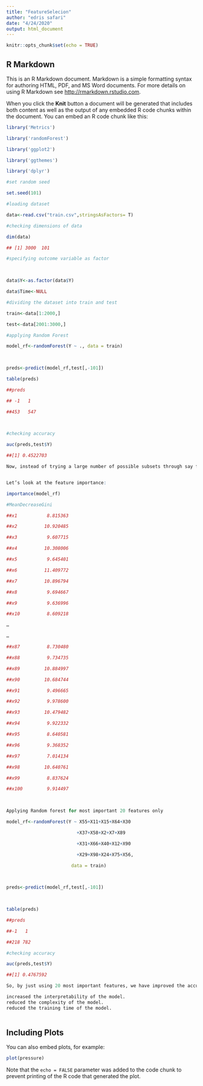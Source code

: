 ```yaml
---
title: "FeatureSelecion"
author: "edris safari"
date: "4/24/2020"
output: html_document
---
```


```r
knitr::opts_chunk$set(echo = TRUE)
```

## R Markdown

This is an R Markdown document. Markdown is a simple formatting syntax for authoring HTML, PDF, and MS Word documents. For more details on using R Markdown see <http://rmarkdown.rstudio.com>.

When you click the **Knit** button a document will be generated that includes both content as well as the output of any embedded R code chunks within the document. You can embed an R code chunk like this:

```r
library('Metrics')

library('randomForest')

library('ggplot2')

library('ggthemes')

library('dplyr')

#set random seed

set.seed(101)

#loading dataset

data<-read.csv("train.csv",stringsAsFactors= T)

#checking dimensions of data

dim(data)

## [1] 3000  101

#specifying outcome variable as factor

 

data$Y<-as.factor(data$Y)

data$Time<-NULL

#dividing the dataset into train and test

train<-data[1:2000,]

test<-data[2001:3000,]

#applying Random Forest

model_rf<-randomForest(Y ~ ., data = train)

 

preds<-predict(model_rf,test[,-101])

table(preds)

##preds

## -1   1

##453   547

 

#checking accuracy

auc(preds,test$Y)

##[1] 0.4522703

Now, instead of trying a large number of possible subsets through say forward selection or backward elimination, we’ll keep it simple by using the top 20 features only to build a Random forest. Let’s find out if it can improve the accuracy of our model.


Let’s look at the feature importance:

importance(model_rf)

#MeanDecreaseGini

##x1           8.815363

##x2          10.920485

##x3           9.607715

##x4          10.308006

##x5           9.645401

##x6          11.409772

##x7          10.896794

##x8           9.694667

##x9           9.636996

##x10          8.609218

…

…

##x87          8.730480

##x88          9.734735

##x89         10.884997

##x90         10.684744

##x91          9.496665

##x92          9.978600

##x93         10.479482

##x94          9.922332

##x95          8.640581

##x96          9.368352

##x97          7.014134

##x98         10.640761

##x99          8.837624

##x100         9.914497

 

Applying Random forest for most important 20 features only

model_rf<-randomForest(Y ~ X55+X11+X15+X64+X30

                          +X37+X58+X2+X7+X89

                          +X31+X66+X40+X12+X90

                          +X29+X98+X24+X75+X56,

                        data = train)

 

preds<-predict(model_rf,test[,-101])

 

table(preds)

##preds

##-1   1

##218 782

#checking accuracy

auc(preds,test$Y)

##[1] 0.4767592

So, by just using 20 most important features, we have improved the accuracy from 0.452 to 0.476. This is just an example of how feature selection makes a difference. Not only we have improved the accuracy but by using just 20 predictors instead of 100, we have also:

increased the interpretability of the model.
reduced the complexity of the model.
reduced the training time of the model.
 


```

## Including Plots

You can also embed plots, for example:

```r
plot(pressure)
```

Note that the `echo = FALSE` parameter was added to the code chunk to prevent printing of the R code that generated the plot.
